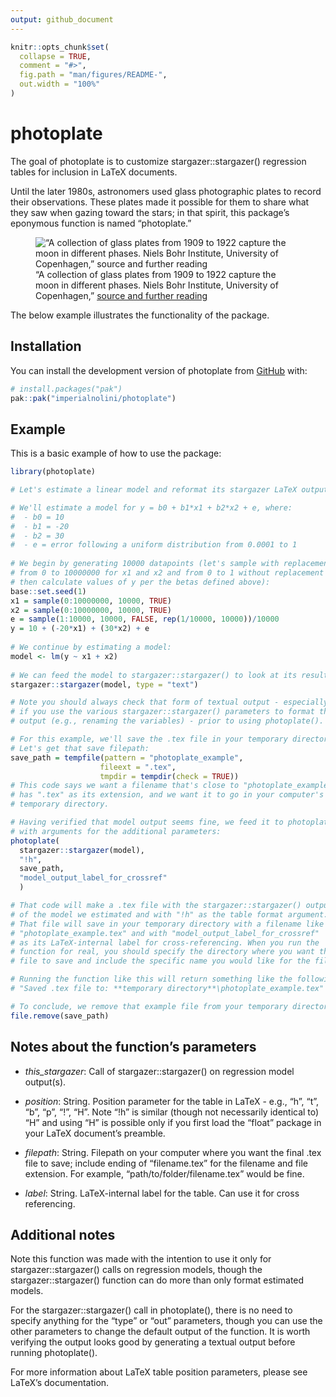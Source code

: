 ```yaml
---
output: github_document
---
```


<!-- README.md is generated from README.Rmd. Please edit that file -->

```r
knitr::opts_chunk$set(
  collapse = TRUE,
  comment = "#>",
  fig.path = "man/figures/README-",
  out.width = "100%"
)
```

# photoplate

<!-- badges: start -->
<!-- badges: end -->

The goal of photoplate is to customize stargazer::stargazer() regression tables for inclusion in LaTeX documents.

Until the later 1980s, astronomers used glass photographic plates to record their observations. These plates made it possible for them to share what they saw when gazing toward the stars; in that spirit, this package's eponymous function is named "photoplate."

!["A collection of glass plates from 1909 to 1922 capture the moon in different phases. Niels Bohr Institute, University of Copenhagen," [source and further reading](https://www.smithsonianmag.com/science-nature/obsolete-art-mapping-skies-glass-plates-can-still-teach-us-180971890/)]("photographic_plate.jpeg")

The below example illustrates the functionality of the package.


## Installation

You can install the development version of photoplate from [GitHub](https://github.com/) with:

```r
# install.packages("pak")
pak::pak("imperialnolini/photoplate")
```

## Example

This is a basic example of how to use the package:

```r
library(photoplate)

# Let's estimate a linear model and reformat its stargazer LaTeX output.

# We'll estimate a model for y = b0 + b1*x1 + b2*x2 + e, where:
#  - b0 = 10
#  - b1 = -20
#  - b2 = 30
#  - e = error following a uniform distribution from 0.0001 to 1
 
# We begin by generating 10000 datapoints (let's sample with replacement
# from 0 to 10000000 for x1 and x2 and from 0 to 1 without replacement for e
# then calculate values of y per the betas defined above):
base::set.seed(1)
x1 = sample(0:10000000, 10000, TRUE)
x2 = sample(0:10000000, 10000, TRUE)
e = sample(1:10000, 10000, FALSE, rep(1/10000, 10000))/10000
y = 10 + (-20*x1) + (30*x2) + e
 
# We continue by estimating a model:
model <- lm(y ~ x1 + x2)
 
# We can feed the model to stargazer::stargazer() to look at its results:
stargazer::stargazer(model, type = "text")

# Note you should always check that form of textual output - especially
# if you use the various stargazer::stargazer() parameters to format the
# output (e.g., renaming the variables) - prior to using photoplate().

# For this example, we'll save the .tex file in your temporary directory.
# Let's get that save filepath:
save_path = tempfile(pattern = "photoplate_example",
                    fileext = ".tex",
                    tmpdir = tempdir(check = TRUE))
# This code says we want a filename that's close to "photoplate_example" and
# has ".tex" as its extension, and we want it to go in your computer's
# temporary directory.

# Having verified that model output seems fine, we feed it to photoplate()
# with arguments for the additional parameters:
photoplate(
  stargazer::stargazer(model),
  "!h",
  save_path,
  "model_output_label_for_crossref"
  )

# That code will make a .tex file with the stargazer::stargazer() output
# of the model we estimated and with "!h" as the table format argument.
# That file will save in your temporary directory with a filename like
# "photoplate_example.tex" and with "model_output_label_for_crossref"
# as its LaTeX-internal label for cross-referencing. When you run the
# function for real, you should specify the directory where you want the
# file to save and include the specific name you would like for the file.

# Running the function like this will return something like the following:
# "Saved .tex file to: **temporary directory**\photoplate_example.tex"

# To conclude, we remove that example file from your temporary directory:
file.remove(save_path)
```


## Notes about the function's parameters

* *this_stargazer*: Call of stargazer::stargazer() on regression model output(s).

* *position*: String. Position parameter for the table in LaTeX - e.g., "h", "t", "b", "p", "!", "H". Note "!h" is similar (though not necessarily identical to) "H" and using "H" is possible only if you first load the "float" package in your LaTeX document's preamble.

* *filepath*: String. Filepath on your computer where you want the final .tex file to save; include ending of "filename.tex" for the filename and file extension. For example, "path/to/folder/filename.tex" would be fine.

* *label*: String. LaTeX-internal label for the table. Can use it for cross referencing.

## Additional notes

Note this function was made with the intention to use it only for stargazer::stargazer() calls on regression models, though the stargazer::stargazer() function can do more than only format estimated models.

For the stargazer::stargazer() call in photoplate(), there is no need to specify anything for the "type" or "out" parameters, though you can use the other parameters to change the default output of the function. It is worth verifying the output looks good by generating a textual output before running photoplate().

For more information about LaTeX table position parameters, please see LaTeX's documentation.
